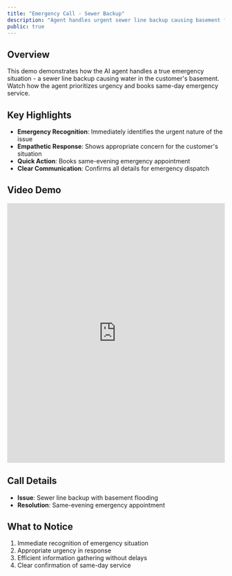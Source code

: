 ```yaml
---
title: "Emergency Call - Sewer Backup"
description: "Agent handles urgent sewer line backup causing basement flooding"
public: true
---
```


## Overview

This demo demonstrates how the AI agent handles a true emergency situation - a sewer line backup causing water in the customer's basement. Watch how the agent prioritizes urgency and books same-day emergency service.

## Key Highlights

- **Emergency Recognition**: Immediately identifies the urgent nature of the issue
- **Empathetic Response**: Shows appropriate concern for the customer's situation
- **Quick Action**: Books same-evening emergency appointment
- **Clear Communication**: Confirms all details for emergency dispatch

## Video Demo

<iframe
  src="https://share.descript.com/embed/uYO9jN5I4fL"
  width="100%"
  height="600"
  frameBorder="0"
  allowFullScreen
  className="rounded-xl"
></iframe>

## Call Details

- **Issue**: Sewer line backup with basement flooding
- **Resolution**: Same-evening emergency appointment

## What to Notice

1. Immediate recognition of emergency situation
2. Appropriate urgency in response
3. Efficient information gathering without delays
4. Clear confirmation of same-day service
